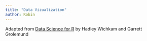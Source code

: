 ```yaml
---
title: "Data Vizualization"
author: Robin 
---
```


Adapted from [Data Science for R](r4ds.had.co.nz) by Hadley Wichkam and Garrett Grolemund 

